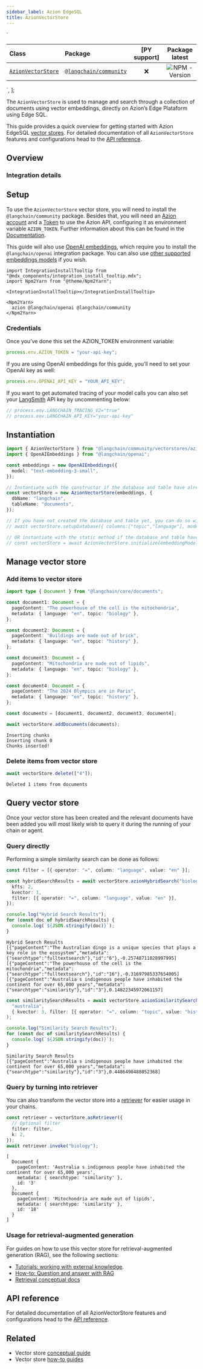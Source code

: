 ```yaml
---
sidebar_label: Azion EdgeSQL
title: AzionVectorStore
---
```


  `
<table>
<colgroup>
<col style="width: 22%" />
<col style="width: 22%" />
<col style="width: 27%" />
<col style="width: 27%" />
</colgroup>
<thead>
<tr>
<th style="text-align: left;">Class</th>
<th style="text-align: left;">Package</th>
<th style="text-align: center;">[PY support]</th>
<th style="text-align: center;">Package latest</th>
</tr>
</thead>
<tbody>
<tr>
<td style="text-align: left;"><a href="https://api.js.langchain.com/classes/langchain_community_vectorstores_azion_edgesql.AzionVectorStore.html"><code>AzionVectorStore</code></a></td>
<td style="text-align: left;"><a href="https://npmjs.com/@langchain/community"><code>@langchain/community</code></a></td>
<td style="text-align: center;">❌</td>
<td style="text-align: center;"><img src="https://img.shields.io/npm/v/@langchain/community?style=flat-square&amp;label=%20&amp;.png" alt="NPM - Version" /></td>
</tr>
</tbody>
</table>
`,
];

The `AzionVectorStore` is used to manage and search through a collection
of documents using vector embeddings, directly on Azion’s Edge Plataform
using Edge SQL.

This guide provides a quick overview for getting started with Azion
EdgeSQL [vector stores](../../../docs/concepts/#vectorstores). For
detailed documentation of all `AzionVectorStore` features and
configurations head to the [API
reference](https://api.js.langchain.com/classes/_langchain_community.vectorstores_azion_edgesql.AzionVectorStore.html).

## Overview

### Integration details

<div dangerouslySetInnerHTML={{ __html: quartoRawHtml[0] }} />

## Setup

To use the `AzionVectorStore` vector store, you will need to install the
`@langchain/community` package. Besides that, you will need an [Azion
account](https://www.azion.com/en/documentation/products/accounts/creating-account/)
and a
[Token](https://www.azion.com/en/documentation/products/guides/personal-tokens/)
to use the Azion API, configuring it as environment variable
`AZION_TOKEN`. Further information about this can be found in the
[Documentation](https://www.azion.com/en/documentation/).

This guide will also use [OpenAI
embeddings](../../../docs/integrations/text_embedding/openai), which
require you to install the `@langchain/openai` integration package. You
can also use [other supported embeddings
models](../../../docs/integrations/text_embedding) if you wish.

```mdx-code-block
import IntegrationInstallTooltip from "@mdx_components/integration_install_tooltip.mdx";
import Npm2Yarn from "@theme/Npm2Yarn";

<IntegrationInstallTooltip></IntegrationInstallTooltip>

<Npm2Yarn>
  azion @langchain/openai @langchain/community
</Npm2Yarn>
```

### Credentials

Once you’ve done this set the AZION_TOKEN environment variable:

```typescript
process.env.AZION_TOKEN = "your-api-key";
```

If you are using OpenAI embeddings for this guide, you’ll need to set
your OpenAI key as well:

```typescript
process.env.OPENAI_API_KEY = "YOUR_API_KEY";
```

If you want to get automated tracing of your model calls you can also
set your [LangSmith](https://docs.smith.langchain.com/) API key by
uncommenting below:

```typescript
// process.env.LANGCHAIN_TRACING_V2="true"
// process.env.LANGCHAIN_API_KEY="your-api-key"
```

## Instantiation

```typescript
import { AzionVectorStore } from "@langchain/community/vectorstores/azion_edgesql";
import { OpenAIEmbeddings } from "@langchain/openai";

const embeddings = new OpenAIEmbeddings({
  model: "text-embedding-3-small",
});

// Instantiate with the constructor if the database and table have already been created
const vectorStore = new AzionVectorStore(embeddings, {
  dbName: "langchain",
  tableName: "documents",
});

// If you have not created the database and table yet, you can do so with the setupDatabase method
// await vectorStore.setupDatabase({ columns:["topic","language"], mode: "hybrid" })

// OR instantiate with the static method if the database and table have not been created yet
// const vectorStore = await AzionVectorStore.initialize(embeddingModel, { dbName: "langchain", tableName: "documents" }, { columns:[], mode: "hybrid" })
```

## Manage vector store

### Add items to vector store

```typescript
import type { Document } from "@langchain/core/documents";

const document1: Document = {
  pageContent: "The powerhouse of the cell is the mitochondria",
  metadata: { language: "en", topic: "biology" },
};

const document2: Document = {
  pageContent: "Buildings are made out of brick",
  metadata: { language: "en", topic: "history" },
};

const document3: Document = {
  pageContent: "Mitochondria are made out of lipids",
  metadata: { language: "en", topic: "biology" },
};

const document4: Document = {
  pageContent: "The 2024 Olympics are in Paris",
  metadata: { language: "en", topic: "history" },
};

const documents = [document1, document2, document3, document4];

await vectorStore.addDocuments(documents);
```

```text
Inserting chunks
Inserting chunk 0
Chunks inserted!
```

### Delete items from vector store

```typescript
await vectorStore.delete(["4"]);
```

```text
Deleted 1 items from documents
```

## Query vector store

Once your vector store has been created and the relevant documents have
been added you will most likely wish to query it during the running of
your chain or agent.

### Query directly

Performing a simple similarity search can be done as follows:

```typescript
const filter = [{ operator: "=", column: "language", value: "en" }];

const hybridSearchResults = await vectorStore.azionHybridSearch("biology", {
  kfts: 2,
  kvector: 1,
  filter: [{ operator: "=", column: "language", value: "en" }],
});

console.log("Hybrid Search Results");
for (const doc of hybridSearchResults) {
  console.log(`${JSON.stringify(doc)}`);
}
```

```text
Hybrid Search Results
[{"pageContent":"The Australian dingo is a unique species that plays a key role in the ecosystem","metadata":{"searchtype":"fulltextsearch"},"id":"6"},-0.25748711028997995]
[{"pageContent":"The powerhouse of the cell is the mitochondria","metadata":{"searchtype":"fulltextsearch"},"id":"16"},-0.31697985337654005]
[{"pageContent":"Australia s indigenous people have inhabited the continent for over 65,000 years","metadata":{"searchtype":"similarity"},"id":"3"},0.14822345972061157]
```

```typescript
const similaritySearchResults = await vectorStore.azionSimilaritySearch(
  "australia",
  { kvector: 3, filter: [{ operator: "=", column: "topic", value: "history" }] }
);

console.log("Similarity Search Results");
for (const doc of similaritySearchResults) {
  console.log(`${JSON.stringify(doc)}`);
}
```

```text
Similarity Search Results
[{"pageContent":"Australia s indigenous people have inhabited the continent for over 65,000 years","metadata":{"searchtype":"similarity"},"id":"3"},0.4486490488052368]
```

### Query by turning into retriever

You can also transform the vector store into a
[retriever](../../../docs/concepts/#retrievers) for easier usage in your
chains.

```typescript
const retriever = vectorStore.asRetriever({
  // Optional filter
  filter: filter,
  k: 2,
});
await retriever.invoke("biology");
```

```text
[
  Document {
    pageContent: 'Australia s indigenous people have inhabited the continent for over 65,000 years',
    metadata: { searchtype: 'similarity' },
    id: '3'
  },
  Document {
    pageContent: 'Mitochondria are made out of lipids',
    metadata: { searchtype: 'similarity' },
    id: '18'
  }
]
```

### Usage for retrieval-augmented generation

For guides on how to use this vector store for retrieval-augmented
generation (RAG), see the following sections:

- [Tutorials: working with external
  knowledge](../../../docs/tutorials/#working-with-external-knowledge).
- [How-to: Question and answer with
  RAG](../../../docs/how_to/#qa-with-rag)
- [Retrieval conceptual docs](../../../docs/concepts/retrieval)

## API reference

For detailed documentation of all AzionVectorStore features and
configurations head to the [API
reference](https://api.js.langchain.com/classes/_langchain_community.vectorstores_azion_edgesql.AzionVectorStore.html).

## Related

- Vector store [conceptual guide](/docs/concepts/#vectorstores)
- Vector store [how-to guides](/docs/how_to/#vectorstores)
